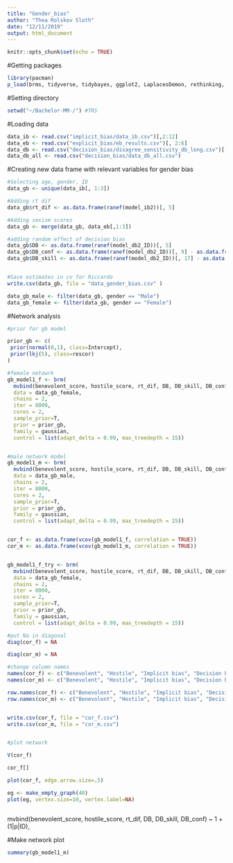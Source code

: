 ```yaml
---
title: "Gender_bias"
author: "Thea Rolskov Sloth"
date: "12/11/2019"
output: html_document
---
```


```r
knitr::opts_chunk$set(echo = TRUE)
```

#Getting packages
```r
library(pacman)
p_load(brms, tidyverse, tidybayes, ggplot2, LaplacesDemon, rethinking, tidyr, reshape2, tibble, plotly, jpeg, tm, ggrepel, utils, igraph)
```

#Setting directory
```r
setwd("~/Bachelor-MM-/") #TRS
```

#Loading data
```r
data_ib <- read.csv("implicit_bias/data_ib.csv")[,2:12]
data_eb <- read.csv("explicit_bias/eb_results.csv")[, 2:6]
data_db <- read.csv("decision_bias/disagree_sensitivity_db_long.csv")[, 2:44]
data_db_all <- read.csv("decision_bias/data_db_all.csv")
```

#Creating new data frame with relevant variables for gender bias
```r
#Selecting age, gender, ID
data_gb <- unique(data_ib[, 1:3])

#Adding rt dif
data_gb$rt_dif <- as.data.frame(ranef(model_ib2))[, 5]

#Adding sexism scores
data_gb <- merge(data_gb, data_eb[,1:3])

#adding random effect of decision bias 
data_gb$DB <- as.data.frame(ranef(model_db2_ID))[, 5]
data_gb$DB_conf <- as.data.frame(ranef(model_db2_ID))[, 9] - as.data.frame(ranef(model_db2_ID))[, 13]
data_gb$DB_skill <- as.data.frame(ranef(model_db2_ID))[, 17] - as.data.frame(ranef(model_db2_ID))[, 21]


#Save estimates in cv for Riccardo
write.csv(data_gb, file = "data_gender_bias.csv" )
```


```r
data_gb_male <- filter(data_gb, gender == "Male")
data_gb_female <- filter(data_gb, gender == "Female")

```



#Network analysis
```r
#prior for gb model

prior_gb <- c(
 prior(normal(0,1), class=Intercept),
 prior(lkj(5), class=rescor)
)

#female netowrk
gb_model1_f <- brm(
  mvbind(benevolent_score, hostile_score, rt_dif, DB, DB_skill, DB_conf) ~ 1,
  data = data_gb_female, 
  chains = 2,
  iter = 8000,
  cores = 2,
  sample_prior=T,
  prior = prior_gb, 
  family = gaussian, 
  control = list(adapt_delta = 0.99, max_treedepth = 15))


#male network model
gb_model1_m <- brm(
  mvbind(benevolent_score, hostile_score, rt_dif, DB, DB_skill, DB_conf) ~ 1,
  data = data_gb_male, 
  chains = 2,
  iter = 8000,
  cores = 2,
  sample_prior=T,
  prior = prior_gb, 
  family = gaussian, 
  control = list(adapt_delta = 0.99, max_treedepth = 15))


cor_f <- as.data.frame(vcov(gb_model1_f, correlation = TRUE))
cor_m <- as.data.frame(vcov(gb_model1_m, correlation = TRUE))


gb_model1_f_try <- brm(
  mvbind(benevolent_score, hostile_score, rt_dif, DB, DB_skill, DB_conf) ~ 1  + (1|ID),
  data = data_gb_female, 
  chains = 2,
  iter = 8000,
  cores = 2,
  sample_prior=T,
  prior = prior_gb, 
  family = gaussian, 
  control = list(adapt_delta = 0.99, max_treedepth = 15))
```


```r
#put Na in diagonal
diag(cor_f) = NA

diag(cor_m) = NA

#change column names
names(cor_f) <- c("Benevolent", "Hostile", "Implicit bias", "Decision bias", "Skill", "Confidence")
names(cor_m) <- c("Benevolent", "Hostile", "Implicit bias", "Decision bias", "Skill", "Confidence")

row.names(cor_f) <- c("Benevolent", "Hostile", "Implicit bias", "Decision bias", "Skill", "Confidence")
row.names(cor_m) <- c("Benevolent", "Hostile", "Implicit bias", "Decision bias", "Skill", "Confidence")


write.csv(cor_f, file = "cor_f.csv")
write.csv(cor_m, file = "cor_m.csv")


#plot network

V(cor_f)

cor_f[]

plot(cor_f, edge.arrow.size=.5)

eg <- make_empty_graph(40)
plot(eg, vertex.size=10, vertex.label=NA)



```


  mvbind(benevolent_score, hostile_score, rt_dif, DB, DB_skill, DB_conf) ~ 1  + (1|p|ID), 

#Make network plot

```r
summary(gb_model1_m)
```

